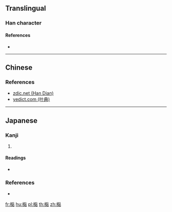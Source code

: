 ==Translingual==

===Han character===
{{Han char|rn=75|rad=木|as=13|sn=17|four=|canj=DFFR,XDFFR}}

====References====
* {{Han ref|kx=0556.110|dkj=15643|dj=0945.290|hdz=21305.080|uh=6A86}}

----

==Chinese==
{{zh-see|杉|v}}

===References===
* [http://www.zdic.net/z/1c/js/6A86.htm zdic.net (Han Dian)]
* [http://yedict.com/htm/6A/6A86.htm yedict.com (叶典)]

----

==Japanese==

===Kanji===
{{ja-kanji|grade=|rs=木13}}

# {{alternative form of|杉|lang=ja}}

====Readings====
* {{ja-readings|on=[[さん]] (san)|kun=[[すぎ]] (sugi)}}

===References===
* {{R:Koseki Moji|177410}}

[[fr:檆]]
[[hu:檆]]
[[pl:檆]]
[[th:檆]]
[[zh:檆]]